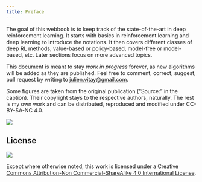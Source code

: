 ```yaml
---
title: Preface
---
```


The goal of this webbook is to keep track of the state-of-the-art in deep reinforcement learning. It starts with basics in reinforcement learning and deep learning to introduce the notations. It then covers different classes of deep RL methods, value-based or policy-based, model-free or model-based, etc. Later sections focus on more advanced topics.

This document is meant to stay *work in progress* forever, as new algorithms will be added as they are published. Feel free to comment, correct, suggest, pull request by writing to <julien.vitay@gmail.com>.

Some figures are taken from the original publication ("Source:" in the caption). Their copyright stays to the respective authors, naturally. The rest is my own work and can be distributed, reproduced and modified under CC-BY-SA-NC 4.0.

![](src/img/valuebased-agent.png)

:::{.callout-tip}
## License

![](https://mirrors.creativecommons.org/presskit/buttons/88x31/svg/by-nc-sa.svg)

Except where otherwise noted, this work is licensed under a [Creative Commons Attribution-Non Commercial-ShareAlike 4.0 International License](http://creativecommons.org/licenses/by-nc-sa/4.0).
:::
